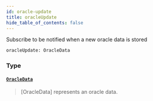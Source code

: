 ```yaml
---
id: oracle-update
title: oracleUpdate
hide_table_of_contents: false
---
```








Subscribe to be notified when a new oracle data is stored

```graphql
oracleUpdate: OracleData
```


### Type

#### [`OracleData`](/build/api/schema/objects/oracle-data) <Badge class="secondary" text="object"/>
> [OracleData] represents an oracle data.
> 





